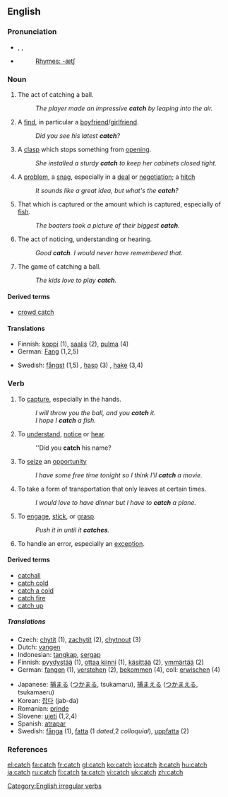 ==English==

===Pronunciation===
*{{AHD|kăch}}, {{IPA|/kætʃ/, /kεtʃ/}}, {{SAMPA|/k{tS/, /kEtS/}}
*{{audio|en-us-catch.ogg|Audio (US)}}
*: [[Rhymes:English:-ætʃ|Rhymes: -ætʃ]]

===Noun===
{{en-noun|es|-}}

# {{countable}} The act of catching a ball.
#: ''The player made an impressive '''catch''' by leaping into the air.''
# {{countable}} A [[find]], in particular a [[boyfriend]]/[[girlfriend]].
#: ''Did you see his latest '''catch'''?''
# {{countable}} A [[clasp]] which stops something from [[open]]ing.
#: ''She installed a sturdy '''catch''' to keep her cabinets closed tight.''
# {{countable}} A [[problem]], a [[snag]], especially in a [[deal]] or [[negotiation]]; a [[hitch]]
#: ''It sounds like a great idea, but what's the '''catch'''?''
# {{countable or uncountable}} That which is captured or the amount which is captured, especially of [[fish]].
#: ''The boaters took a picture of their biggest '''catch'''.''
# {{countable}} The act of noticing, understanding or hearing.
#: ''Good '''catch'''. I would never have remembered that.''
# {{uncountable}} The game of catching a ball.
#: ''The kids love to play '''catch'''.''

====Derived terms====
*[[crowd catch]]

====Translations====
{{top}}
*Finnish: [[koppi]] (1), [[saalis]] (2), [[pulma]] (4)
*German: [[Fang]] {{m}} (1,2,5)
{{mid}}
*Swedish: [[fångst]] (1,5) {{c}}, [[hasp]] (3) {{c}}, [[hake]] (3,4) {{c}}
{{bottom}}

===Verb===
{{en-verb|catches|catching|caught}}

# {{transitive}} To [[capture]], especially in the hands.
#: ''I will throw you the ball, and you '''catch''' it.''
#: ''I hope I '''catch''' a fish.''
# {{transitive}} To [[understand]], [[notice]] or [[hear]].
#: ''Did you '''catch''' his name?
# {{transitive}} To [[seize]] an [[opportunity]]
#: ''I have some free time tonight so I think I'll '''catch''' a movie.''
# {{transitive}} To take a form of transportation that only leaves at certain times.
#: ''I would love to have dinner but I have to '''catch''' a plane.''
# {{intransitive}} To [[engage]], [[stick]], or [[grasp]].
#: ''Push it in until it '''catches'''.''
# {{computing}} To handle an error, especially an [[exception]].

====Derived terms====
*[[catchall]]
*[[catch cold]]
*[[catch a cold]]
*[[catch fire]]
*[[catch up]]

=====Translations=====
{{top}}
*Czech: [[chytit]] (1), [[zachytit]] (2), [[chytnout]] (3)
*Dutch: [[vangen]]
*Indonesian: [[tangkap]], [[sergap]]
*Finnish: [[pyydystää]] (1), [[ottaa kiinni]] (1), [[käsittää]] (2), [[ymmärtää]] (2)
*German: [[fangen]] (1), [[verstehen]] (2), [[bekommen]] (4), coll: [[erwischen]] (4)
{{mid}}
*Japanese: [[捕まる]] ([[つかまる]], tsukamaru), [[捕まえる]] ([[つかまえる]], tsukamaeru)
*Korean: [[잡다]] (jab-da)
*Romanian: [[prinde]]
*Slovene: [[ujeti]] (1,2,4)
*Spanish: [[atrapar]]
*Swedish: [[fånga]] (1), [[fatta]] (1 ''dated'',2 ''colloquial''), [[uppfatta]] (2)
{{bottom}}

===References===
{{R:Century 1911}}
{{R:Webster 1913}}

[[Category:English irregular verbs]]

[[el:catch]]
[[fa:catch]]
[[fr:catch]]
[[gl:catch]]
[[ko:catch]]
[[io:catch]]
[[it:catch]]
[[hu:catch]]
[[ja:catch]]
[[ru:catch]]
[[fi:catch]]
[[ta:catch]]
[[vi:catch]]
[[uk:catch]]
[[zh:catch]]